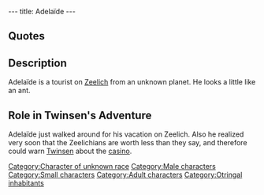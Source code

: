 ---
title: Adelaïde
---

{{Character|
Name=Adelaïde|
Image=DVADELAI.JPG|
Race=Unknown|
Gender=Male|
Size=Small|
Age=Adult}}

==Quotes==
{{Quote|
Quote=This is a well organized planet: soldiers everywhere, law and order, discipline, clean treets.|
Character=Adelaïde}}
{{Quote|
Quote=I shouldn't never have watched that commercial for Zeelich, it's so fake. The changing of the guard was lousy, we never even got to see the emperor, and that casino, it's a tourist clip-joint..."Have trust in our friendship..." Hah! Who are they trying to kidding!|
Character=Adelaïde}}
{{Quote|
Quote=I hope my shuttle will be here soon, I can't wait to get back home.|
Character=Adelaïde}}

==Description==
Adelaïde is a tourist on [[Zeelich]] from an unknown planet. He looks a little like an ant.

==Role in Twinsen's Adventure==
Adelaïde just walked around for his vacation on Zeelich. Also he realized very soon that the Zeelichians are worth less than they say, and therefore could warn [[Twinsen]] about the [[casino]].

[[Category:Character of unknown race]]
[[Category:Male characters]]
[[Category:Small characters]]
[[Category:Adult characters]]
[[Category:Otringal inhabitants]]